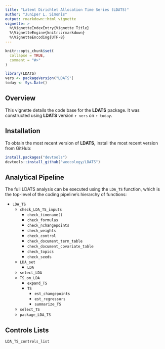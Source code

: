 ```yaml
---
title: "Latent Dirichlet Allocation Time Series (LDATS)"
author: "Juniper L. Simonis"
output: rmarkdown::html_vignette
vignette: >
  %\VignetteIndexEntry{Vignette Title}
  %\VignetteEngine{knitr::rmarkdown}
  %\VignetteEncoding{UTF-8}
---
```


```r
knitr::opts_chunk$set(
  collapse = TRUE,
  comment = "#>"
)
```

```r
library(LDATS)
vers <- packageVersion("LDATS")
today <- Sys.Date()
```

## Overview 

This vignette details the code base for the **LDATS** package. It was
constructed using **LDATS** version `r vers` on `r today`.

## Installation

To obtain the most recent version of **LDATS**, install the most recent 
version from GitHub:

```r
install.packages("devtools")
devtools::install_github("weecology/LDATS")
```

## Analytical Pipeline

The full LDATS analysis can be executed using the `LDA_TS` function,
which is the top-level of the coding pipeline's hierarchy of
functions:

* `LDA_TS`
  * `check_LDA_TS_inputs`
    * `check_timename()`
    * `check_formulas`
    * `check_nchangepoints`
    * `check_weights`
    * `check_control`
    * `check_document_term_table`
    * `check_document_covariate_table`	
    * `check_topics`
    * `check_seeds`
  * `LDA_set`
    * `LDA`
  * `select_LDA`
  * `TS_on_LDA`
    * `expand_TS`
    * `TS`
      * `est_changepoints`
      * `est_regressors`
      * `summarize_TS`
  * `select_TS`
  * `package_LDA_TS`

## Controls Lists

`LDA_TS_controls_list`